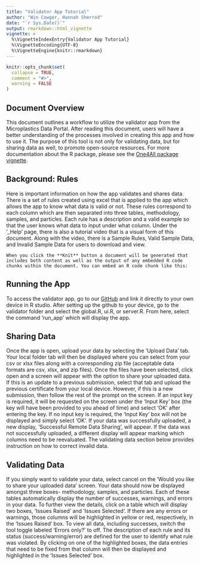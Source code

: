 ```yaml
---
title: "Validator App Tutorial"
author: "Win Cowger, Hannah Sherrod"
date: "`r Sys.Date()`"
output: rmarkdown::html_vignette
vignette: >
  %\VignetteIndexEntry{Validator App Tutorial}
  %\VignetteEncoding{UTF-8}
  %\VignetteEngine{knitr::rmarkdown}
---
```


```r
knitr::opts_chunk$set(
  collapse = TRUE,
  comment = "#>",
  warning = FALSE
)
```

## Document Overview

This document outlines a workflow to utilize the validator app from the Microplastics Data Portal. After reading this document, users will have a better understanding of the processes involved in creating this app and how to use it. The purpose of this tool is not only for validating data, but for sharing data as well, to promote open-source resources. For more documentation about the R package, please see the [One4All package vignette](enter package here).

## Background: Rules

Here is important information on how the app validates and shares data. There is a set of rules created using excel that is applied to the app which allows the app to know what data is valid or not. These rules correspond to each column which are then separated into three tables, methodology, samples, and particles. Each rule has a description and a valid example so that the user knows what data to input under what column. Under the '_Help' page, there is also a tutorial video that is a visual form of this document. Along with the video, there is a Sample Rules, Valid Sample Data, and Invalid Sample Data for users to download and view.

```
When you click the **Knit** button a document will be generated that includes both content as well as the output of any embedded R code chunks within the document. You can embed an R code chunk like this:
```

## Running the App

To access the validator app, go to our [GitHub](https://github.com/Moore-Institute-4-Plastic-Pollution-Res/One4All.git) and link it directly to your own device in R studio. After setting up the github to your device, go to the validator folder and select the global.R, ui.R, or server.R. From here, select the command 'run_app' which will display the app.

## Sharing Data

Once the app is open, upload your data by selecting the 'Upload Data' tab. Your local folder tab will then be displayed where you can select from your csv or xlsx files along with a corresponding zip file (acceptable data formats are csv, xlsx, and zip files). Once the files have been selected, click open and a screen will appear with the option to share your uploaded data. If this is an update to a previous submission, select that tab and upload the previous certificate from your local device. However, if this is a new submission, then follow the rest of the prompt on the screen. If an input key is required, it will be requested on the screen under the 'Input Key' box (the key will have been provided to you ahead of time) and select 'OK' after entering the key. If no input key is required, the 'Input Key' box will not be displayed and simply select 'OK'. If your data was successfully uploaded, a new display, 'Successful Remote Data Sharing', will appear. If the data was not successfully uploaded, a different display will appear marking which columns need to be reevaluated. The validating data section below provides instruction on how to correct invalid data.

## Validating Data

If you simply want to validate your data, select cancel on the 'Would you like to share your uploaded data' screen. Your data should now be displayed amongst three boxes- methodology, samples, and particles. Each of these tables automatically display the number of successes, warnings, and errors in your data. To further view the details, click on a table which will display two boxes, 'Issues Raised' and 'Issues Selected'. If there are any errors or warnings, those columns will be highlighted in yellow or red, respectively, in the 'Issues Raised' box. To view all data, including successes, switch the tool toggle labeled 'Errors only?' to off. The description of each rule and its status (success/warning/error) are defined for the user to identify what rule was violated. By clicking on one of the highlighted boxes, the data entries that need to be fixed from that column will then be displayed and highlighted in the 'Issues Selected' box.

